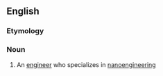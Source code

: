 ==English==

===Etymology===
{{prefix|en|nano|engineer}}

===Noun===
{{en-noun}}

# An [[engineer]] who specializes in [[nanoengineering]]